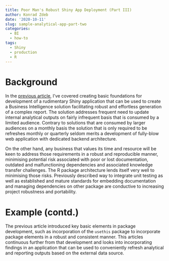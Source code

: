 ```yaml
---
title: Poor Man's Robust Shiny App Deployment (Part III)
author: Konrad Zdeb
date: '2020-10-11'
slug: sample-analytical-app-part-two
categories:
  - BI
  - how-to
tags:
  - Shiny
  - production
  - R
---
```


# Background

In the [previous article](/posts/sample-analytical-app-with-shiny/), I've covered creating basic foundations for development of a rudimentary Shiny application that can be used to create a Business Intelligence solution facilitating robust and effortless generation of a complex report. The solution addresses frequent need to update internal analytical outputs on fairly infrequent basis that is consumed by a limited audience. Contrary to solutions that are consumed by larger audiences on a monthly basis the solution that is only required to be refreshes monthly or quarterly seldom merits a development of fully-blow web application with dedicated backend architecture.

On the other hand, any business that values its time and resource will be keen to address those requirements in a robust and reproducible manner, minimising potential risk associated with poor or lost documentation, outdated and malfunctioning dependencies and associated knowledge transfer challenges. The R package architecture lends itself very well to minimising those risks. Previously described way to integrate unit testing as well as established and mature standards for embedding documentation and managing dependencies on other package are conductive to increasing project robustness and portability.

# Example (contd.)

The previous article introduced key basic elements in package development, such as incorporation of the `usethis` package to incorporate package elements in a robust and consistent manner. This articles continuous further from that development and looks into incorporating findings in an application that can be used to conveniently refresh analytical and reporting outputs based on the external data source.
